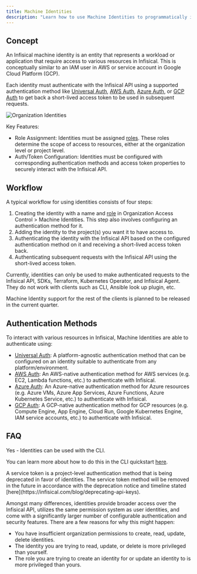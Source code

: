 ```yaml
---
title: Machine Identities
description: "Learn how to use Machine Identities to programmatically interact with Infisical."
---
```


## Concept

An Infisical machine identity is an entity that represents a workload or application that require access to various resources in Infisical. This is conceptually similar to an IAM user in AWS or service account in Google Cloud Platform (GCP).

Each identity must authenticate with the Infisical API using a supported authentication method like [Universal Auth](/documentation/platform/identities/universal-auth), [AWS Auth](/documentation/platform/identities/aws-auth), [Azure Auth](/documentation/platform/identities/azure-auth), or [GCP Auth](/documentation/platform/identities/gcp-auth) to get back a short-lived access token to be used in subsequent requests.

![Organization Identities](/images/platform/organization/organization-machine-identities.png)

Key Features:

- Role Assignment: Identities must be assigned [roles](/documentation/platform/role-based-access-controls). These roles determine the scope of access to resources, either at the organization level or project level.
- Auth/Token Configuration: Identities must be configured with corresponding authentication methods and access token properties to securely interact with the Infisical API.

## Workflow

A typical workflow for using identities consists of four steps:

1. Creating the identity with a name and [role](/documentation/platform/role-based-access-controls) in Organization Access Control > Machine Identities.
   This step also involves configuring an authentication method for it.
2. Adding the identity to the project(s) you want it to have access to.
3. Authenticating the identity with the Infisical API based on the configured authentication method on it and receiving a short-lived access token back.
4. Authenticating subsequent requests with the Infisical API using the short-lived access token.

<Note>
  Currently, identities can only be used to make authenticated requests to the Infisical API, SDKs, Terraform, Kubernetes Operator, and Infisical Agent. They do not work with clients such as CLI, Ansible look up plugin, etc.

Machine Identity support for the rest of the clients is planned to be released in the current quarter.

</Note>

## Authentication Methods

To interact with various resources in Infisical, Machine Identities are able to authenticate using:

- [Universal Auth](/documentation/platform/identities/universal-auth): A platform-agnostic authentication method that can be configured on an identity suitable to authenticate from any platform/environment.
- [AWS Auth](/documentation/platform/identities/aws-auth): An AWS-native authentication method for AWS services (e.g. EC2, Lambda functions, etc.) to authenticate with Infisical.
- [Azure Auth](/documentation/platform/identities/azure-auth): An Azure-native authentication method for Azure resources (e.g. Azure VMs, Azure App Services, Azure Functions, Azure Kubernetes Service, etc.) to authenticate with Infisical.
- [GCP Auth](/documentation/platform/identities/gcp-auth): A GCP-native authentication method for GCP resources (e.g. Compute Engine, App Engine, Cloud Run, Google Kubernetes Engine, IAM service accounts, etc.) to authenticate with Infisical.

## FAQ

<AccordionGroup>
<Accordion title="Can I use machine identities with the CLI?">

Yes - Identities can be used with the CLI.

You can learn more about how to do this in the CLI quickstart [here](/cli/usage).

</Accordion>

<Accordion title="What is the difference between an identity and service token?">
  A service token is a project-level authentication method that is being deprecated in favor of identities. The service token method will be removed in the future in accordance with the deprecation notice and timeline stated [here](https://infisical.com/blog/deprecating-api-keys).
  
  Amongst many differences, identities provide broader access over the Infisical API, utilizes the same
  permission system as user identities, and come with a significantly larger number of configurable authentication and security features.
</Accordion>
<Accordion title="Why can I not create, read, update, or delete an identity?">
  There are a few reasons for why this might happen:
  
  - You have insufficient organization permissions to create, read, update, delete identities.
  - The identity you are trying to read, update, or delete is more privileged than yourself.
  - The role you are trying to create an identity for or update an identity to is more privileged than yours.
</Accordion>
</AccordionGroup>
